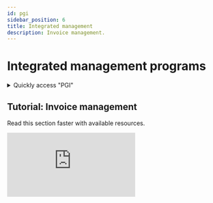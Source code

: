 ```yaml
---
id: pgi
sidebar_position: 6
title: Integrated management
description: Invoice management.
---
```

 

# <i class="fas fa-file-invoice"></i> Integrated management programs

<details>
  <summary>Quickly access "PGI"</summary>

  To quickly access the "PGI" section, simply enter a search keyword in the search bar to find the section without manually navigating through the menus.

  Here is a *[list](/docs/act/controle/search)* – not exhaustive – of supported search keywords.
</details>

## Tutorial: Invoice management
Read this section faster with available resources.

<div className={styles.ytbFrame}>
<iframe
  src="https://www.youtube.com/embed/KAKnJ42iaKg"
  title="Logging into PGS"
  frameborder="0"
  allow="accelerometer; autoplay; clipboard-write; encrypted-media; gyroscope; picture-in-picture"
  allowfullscreen>
</iframe>
</div>
